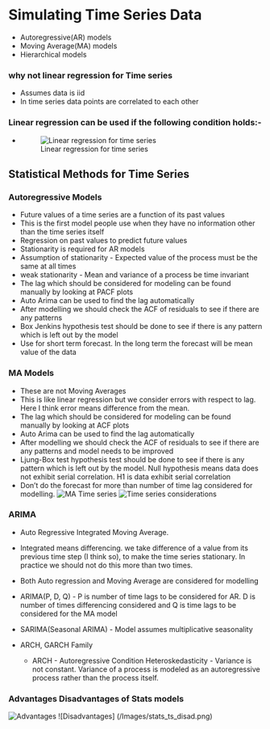 # Simulating Time Series Data
* Autoregressive(AR) models
* Moving Average(MA) models
* Hierarchical models

### why not linear regression for Time series
* Assumes data is iid
* In time series data points are correlated to each other

### Linear regression can be used if the following condition holds:-
* ![Linear regression for time series](/Images/linear_reg_time_series.png)

## Statistical Methods for Time Series

### Autoregressive Models
* Future values of a time series are a function of its past values
* This is the first model people use when they have no information other than the time series itself
* Regression on past values to predict future values
* Stationarity is required for AR models
* Assumption of stationarity - Expected value of the process must be the same at all times
* weak stationarity - Mean and variance of a process be time invariant
* The lag which should be considered for modeling can be found manually by looking at PACF plots
* Auto Arima can be used to find the lag automatically
* After modelling we should check the ACF of residuals to see if there are any patterns
* Box Jenkins hypothesis test should be done to see if there is any pattern which is left out by the model
* Use for short term forecast. In the long term the forecast will be mean value of the data

### MA Models
* These are not Moving Averages
* This is like linear regression but we consider errors with respect to lag. Here I think error means difference from the mean.
* The lag which should be considered for modeling can be found manually by looking at ACF plots
* Auto Arima can be used to find the lag automatically
* After modelling we should check the ACF of residuals to see if there are any patterns and model needs to be improved
* Ljung-Box test hypothesis test should be done to see if there is any pattern which is left out by the model. Null hypothesis means data does not exhibit serial correlation. H1 is data exhibit serial correlation
* Don't do the forecast for more than number of time lag considered for modelling.
![MA Time series](/Images/ma_time_series.png)
![Time series considerations](/Images/time_series_cosiderations.png)

### ARIMA
* Auto Regressive Integrated Moving Average. 
* Integrated means differencing. we take difference of a value from its previous time step (I think so), to make the time series stationary. In practice we should not do this more than two times.
* Both Auto regression and Moving Average are considered for modelling
* ARIMA(P, D, Q) - P is number of time lags to be considered for AR. D is number of times differencing considered and Q is time lags to be considered for the MA model


* SARIMA(Seasonal ARIMA) - Model assumes multiplicative seasonality
* ARCH, GARCH Family
    * ARCH - Autoregressive Condition Heteroskedasticity - Variance is not constant. Variance of a process is modeled as an autoregressive process rather than the process itself.
    

### Advantages Disadvantages of Stats models
![Advantages](/Images/stats_ts_adv.png)
![Disadvantages] (/Images/stats_ts_disad.png)






